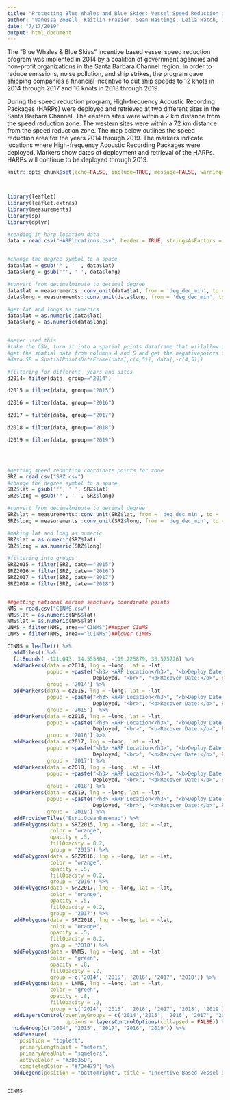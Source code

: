 ```yaml
---
title: "Protecting Blue Whales and Blue Skies: Vessel Speed Reduction in the Santa Barbara Channel"
author: "Vanessa ZoBell, Kaitlin Frasier, Sean Hastings, Leila Hatch, Jessica Morten, John Hildebrand"
date: "7/17/2019"
output: html_document
---
```


The "Blue Whales & Blue Skies" incentive based vessel speed reduction program was implented in 2014 by a coalition of government agencies and non-profit organizations in the Santa Barbara Channel region.  In order to reduce emissions, noise pollution, and ship strikes, the program gave shipping companies a financial incentive to cut ship speeds to 12 knots in 2014 through 2017 and 10 knots in 2018 through 2019.

During the speed reduction program, High-frequency Acoustic Recording Packages (HARPs) were deployed and retrieved at two different sites in the Santa Barbara Channel. The eastern sites were within a 2 km distance from the speed reduction zone. The western sites were within a 72 km distance from the speed reduction zone. The map below outlines the speed reduction area for the years 2014 through 2019. The markers indicate locations where High-frequency Acoustic Recording Packages were deployed. Markers show dates of deployment and retrieval of the HARPs. HARPs will continue to be deployed through 2019.


```r

knitr::opts_chunk$set(echo=FALSE, include=TRUE, message=FALSE, warning=FALSE, results="hide", comment = NA)



library(leaflet)
library(leaflet.extras)
library(measurements)
library(sp)
library(dplyr)

#reading in harp location data
data = read.csv("HARPlocations.csv", header = TRUE, stringsAsFactors = FALSE)


#change the degree symbol to a space
data$lat = gsub('°', ' ', data$lat)
data$long = gsub('°', ' ', data$long)

#convert from decimalminute to decimal degree
data$lat = measurements::conv_unit(data$lat, from = 'deg_dec_min', to = 'dec_deg')
data$long = measurements::conv_unit(data$long, from = 'deg_dec_min', to = 'dec_deg')

#get lat and longs as numerics
data$lat = as.numeric(data$lat)
data$long = as.numeric(data$long)


#never used this
#take the CSV, turn it into a spatial points dataframe that willallow us to map
#get the spatial data from columns 4 and 5 and get the negativepoints from column 4 and 5
#data.SP = SpatialPointsDataFrame(data[,c(4,5)], data[,-c(4,5)])

#filtering for different  years and sites
d2014= filter(data, group=="2014")

d2015 = filter(data, group=="2015")

d2016 = filter(data, group=="2016")

d2017 = filter(data, group=="2017")

d2018 = filter(data, group=="2018")

d2019 = filter(data, group=="2019")




#getting speed reduction coordinate points for zone
SRZ = read.csv("SRZ.csv")
#change the degree symbol to a space
SRZ$lat = gsub('°', ' ', SRZ$lat)
SRZ$long = gsub('°', ' ', SRZ$long)

#convert from decimalminute to decimal degree
SRZ$lat = measurements::conv_unit(SRZ$lat, from = 'deg_dec_min', to = 'dec_deg')
SRZ$long = measurements::conv_unit(SRZ$long, from = 'deg_dec_min', to = 'dec_deg')

#making lat and long as numeric
SRZ$lat = as.numeric(SRZ$lat)
SRZ$long = as.numeric(SRZ$long)

#filtering into groups
SRZ2015 = filter(SRZ, date=="2015")
SRZ2016 = filter(SRZ, date=="2016")
SRZ2017 = filter(SRZ, date=="2017")
SRZ2018 = filter(SRZ, date=="2018")


##getting national marine sanctuary coordinate points
NMS = read.csv("CINMS.csv")
NMS$lat = as.numeric(NMS$lat)
NMS$lat = as.numeric(NMS$lat)
UNMS = filter(NMS, area=="CINMS")##upper CINMS
LNMS = filter(NMS, area=="lCINMS")##lower CINMS

CINMS = leaflet() %>%
  addTiles() %>% 
  fitBounds( -121.043, 34.555804, -119.225879, 33.575726) %>% 
  addMarkers(data = d2014, lng = ~long, lat = ~lat, 
             popup = ~paste("<h3> HARP Location</h3>", "<b>Deploy Date:</b>", 
                            Deployed, "<br>", "<b>Recover Date:</b>", Recovered, sep = " "), 
             group = '2014') %>%
  addMarkers(data = d2015, lng = ~long, lat = ~lat, 
             popup = ~paste("<h3> HARP Location</h3>", "<b>Deploy Date:</b>", 
                            Deployed, "<br>", "<b>Recover Date:</b>", Recovered, sep = " "), 
             group = '2015')  %>%
  addMarkers(data = d2016, lng = ~long, lat = ~lat, 
             popup = ~paste("<h3> HARP Location</h3>", "<b>Deploy Date:</b>", 
                            Deployed, "<br>", "<b>Recover Date:</b>", Recovered, sep = " "), 
             group = '2016') %>%
  addMarkers(data = d2017, lng = ~long, lat = ~lat, 
             popup = ~paste("<h3> HARP Location</h3>", "<b>Deploy Date:</b>", 
                            Deployed, "<br>", "<b>Recover Date:</b>", Recovered, sep = " "), 
             group = '2017') %>%
  addMarkers(data = d2018, lng = ~long, lat = ~lat, 
             popup = ~paste("<h3> HARP Location</h3>", "<b>Deploy Date:</b>", 
                            Deployed, "<br>", "<b>Recover Date:</b>", Recovered, sep = " "), 
             group = '2018') %>%
  addMarkers(data = d2019, lng = ~long, lat = ~lat, 
             popup = ~paste("<h3> HARP Location</h3>", "<b>Deploy Date:</b>", 
                            Deployed, "<br>", "<b>Recover Date:</b>", Recovered, sep = " "), 
             group = '2019') %>%
  addProviderTiles("Esri.OceanBasemap") %>% 
  addPolygons(data = SRZ2015, lng = ~long, lat = ~lat,
              color = "orange",
              opacity = .5, 
              fillOpacity = 0.2, 
              group = '2015') %>% 
  addPolygons(data = SRZ2016, lng = ~long, lat = ~lat,
              color = "orange",
              opacity = .5, 
              fillOpacity = 0.2, 
              group = '2016') %>% 
  addPolygons(data = SRZ2017, lng = ~long, lat = ~lat,
              color = "orange",
              opacity = .5, 
              fillOpacity = 0.2, 
              group = '2017') %>% 
  addPolygons(data = SRZ2018, lng = ~long, lat = ~lat,
              color = "orange",
              opacity = .5, 
              fillOpacity = 0.2, 
              group = '2018') %>% 
  addPolygons(data = UNMS, lng = ~long, lat = ~lat,
              color = "green", 
              opacity = .8, 
              fillOpacity = .2, 
              group = c('2014', '2015', '2016', '2017', '2018')) %>% 
  addPolygons(data = LNMS, lng = ~long, lat = ~lat,
              color = "green", 
              opacity = .8, 
              fillOpacity = .2, 
              group = c('2014', '2015', '2016', '2017', '2018', '2019')) %>% 
  addLayersControl(overlayGroups = c('2014','2015', '2016', '2017', '2018', '2019'), 
                   options = layersControlOptions(collapsed = FALSE)) %>% 
  hideGroup(c("2014", "2015", "2017", "2016", '2019')) %>%
  addMeasure(
    position = "topleft",
    primaryLengthUnit = "meters", 
    primaryAreaUnit = "sqmeters",
    activeColor = "#3D535D",
    completedColor = "#7D4479") %>%  
  addLegend(position = "bottomright", title = "Incentive Based Vessel Speed Reduction", labels = c("Channel Islands National Marine Sanctuary", "Speed Reduction Zone"), colors = c("green", "orange"))


CINMS

```

